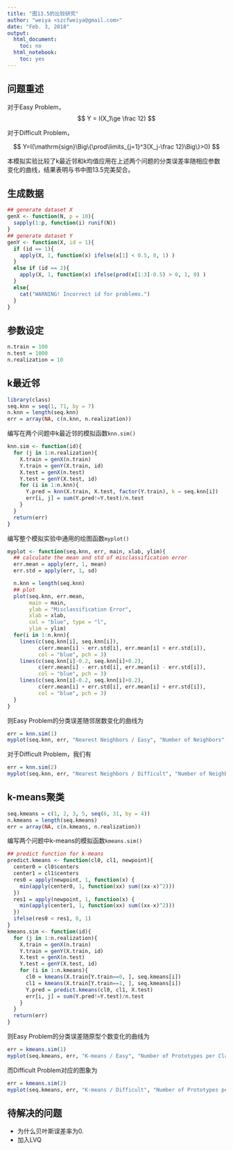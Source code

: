 ```yaml
---
title: "图13.5的比较研究"
author: "weiya <szcfweiya@gmail.com>"
date: "Feb. 3, 2018"
output:
  html_document:
    toc: no
  html_notebook:
    toc: yes
---
```



## 问题重述

对于Easy Problem，
$$
Y = I(X_1\ge \frac 12)
$$

对于Difficult Problem，

$$
Y=I(\mathrm{sign}\Big\{\prod\limits_{j=1}^3(X_j-\frac 12)\Big\}>0)
$$

本模拟实验比较了k最近邻和k均值应用在上述两个问题的分类误差率随相应参数变化的曲线，结果表明与书中图13.5完美契合。


## 生成数据

```r
## generate dataset X
genX <- function(N, p = 10){
  sapply(1:p, function(i) runif(N))
}
## generate dataset Y
genY <- function(X, id = 1){
  if (id == 1){
    apply(X, 1, function(x) ifelse(x[1] < 0.5, 0, 1) )
  }
  else if (id == 2){
    apply(X, 1, function(x) ifelse(prod(x[1:3]-0.5) > 0, 1, 0) )
  }
  else{
    cat("WARNING! Incorrect id for problems.")
  }
}
```

## 参数设定

```r
n.train = 100
n.test = 1000
n.realization = 10
```

## k最近邻

```r
library(class)
seq.knn = seq(1, 71, by = 7)
n.knn = length(seq.knn)
err = array(NA, c(n.knn, n.realization))
```

编写在两个问题中k最近邻的模拟函数`knn.sim()`

```r
knn.sim <- function(id){
  for (j in 1:n.realization){
    X.train = genX(n.train)
    Y.train = genY(X.train, id)
    X.test = genX(n.test)
    Y.test = genY(X.test, id)
    for (i in 1:n.knn){
      Y.pred = knn(X.train, X.test, factor(Y.train), k = seq.knn[i])
      err[i, j] = sum(Y.pred!=Y.test)/n.test
    }
  }
  return(err)
}
```

编写整个模拟实验中通用的绘图函数`myplot()`

```r
myplot <- function(seq.knn, err, main, xlab, ylim){
  ## calculate the mean and std of misclassification error
  err.mean = apply(err, 1, mean)
  err.std = apply(err, 1, sd)

  n.knn = length(seq.knn)
  ## plot
  plot(seq.knn, err.mean, 
       main = main, 
       ylab = "Misclassification Error", 
       xlab = xlab, 
       col = "blue", type = "l",
       ylim = ylim)
  for(i in 1:n.knn){
    lines(c(seq.knn[i], seq.knn[i]), 
          c(err.mean[i] - err.std[i], err.mean[i] + err.std[i]), 
          col = "blue", pch = 3)
    lines(c(seq.knn[i]-0.2, seq.knn[i]+0.2), 
          c(err.mean[i] - err.std[i], err.mean[i] - err.std[i]),
          col = "blue", pch = 3)
    lines(c(seq.knn[i]-0.2, seq.knn[i]+0.2), 
          c(err.mean[i] + err.std[i], err.mean[i] + err.std[i]), 
          col = "blue", pch = 3)
  }
}
```

则Easy Problem的分类误差随邻居数变化的曲线为

```r
err = knn.sim(1)
myplot(seq.knn, err, "Nearest Neighbors / Easy", "Number of Neighbors", c(0.1, 0.5))
```

对于Difficult Problem，我们有

```r
err = knn.sim(2)
myplot(seq.knn, err, "Nearest Neighbors / Difficult", "Number of Neighbors", c(0.4, 0.6))
```

## k-means聚类

```r
seq.kmeans = c(1, 2, 3, 5, seq(6, 31, by = 4))
n.kmeans = length(seq.kmeans)
err = array(NA, c(n.kmeans, n.realization))
```

编写两个问题中k-means的模拟函数`kmeans.sim()`

```r
## predict function for k-means
predict.kmeans <- function(cl0, cl1, newpoint){
  center0 = cl0$centers
  center1 = cl1$centers
  res0 = apply(newpoint, 1, function(x) {
    min(apply(center0, 1, function(xx) sum((xx-x)^2)))
  })
  res1 = apply(newpoint, 1, function(x) {
    min(apply(center1, 1, function(xx) sum((xx-x)^2)))
  })
  ifelse(res0 < res1, 0, 1)
}
kmeans.sim <- function(id){
  for (j in 1:n.realization){
    X.train = genX(n.train)
    Y.train = genY(X.train, id)
    X.test = genX(n.test)
    Y.test = genY(X.test, id)
    for (i in 1:n.kmeans){
      cl0 = kmeans(X.train[Y.train==0, ], seq.kmeans[i])
      cl1 = kmeans(X.train[Y.train==1, ], seq.kmeans[i])
      Y.pred = predict.kmeans(cl0, cl1, X.test)
      err[i, j] = sum(Y.pred!=Y.test)/n.test
    }
  }
  return(err)
}
```

则Easy Problem的分类误差随原型个数变化的曲线为

```r
err = kmeans.sim(1)
myplot(seq.kmeans, err, "K-means / Easy", "Number of Prototypes per Class", c(0.1, 0.5))
```

而Difficult Problem对应的图象为

```r
err = kmeans.sim(2)
myplot(seq.kmeans, err, "K-means / Difficult", "Number of Prototypes per Class", c(0.4, 0.6))
```

## 待解决的问题

- 为什么贝叶斯误差率为0.
- 加入LVQ
